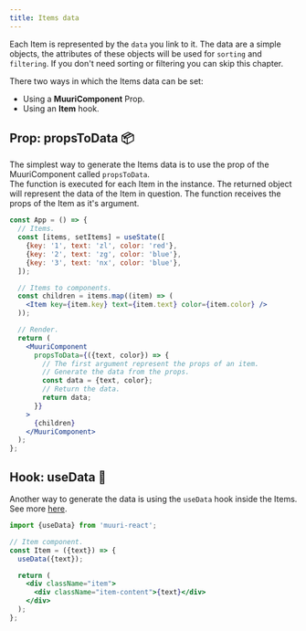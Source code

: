 ```yaml
---
title: Items data
---
```


Each Item is represented by the `data` you link to it.
The data are a simple objects, the attributes of these objects will be used for `sorting` and `filtering`. If you don't need sorting or filtering you can skip this chapter.

There two ways in which the Items data can be set:

- Using a **MuuriComponent** Prop.
- Using an **Item** hook.

## Prop: propsToData 📦

The simplest way to generate the Items data is to use the prop of the MuuriComponent called `propsToData`. <br/>
The function is executed for each Item in the instance. The returned object will represent the data of the Item in question. The function receives the props of the Item as it's argument.

```jsx
const App = () => {
  // Items.
  const [items, setItems] = useState([
    {key: '1', text: 'zl', color: 'red'},
    {key: '2', text: 'zg', color: 'blue'},
    {key: '3', text: 'nx', color: 'blue'},
  ]);

  // Items to components.
  const children = items.map((item) => (
    <Item key={item.key} text={item.text} color={item.color} />
  ));

  // Render.
  return (
    <MuuriComponent
      propsToData={({text, color}) => {
        // The first argument represent the props of an item.
        // Generate the data from the props.
        const data = {text, color};
        // Return the data.
        return data;
      }}
    >
      {children}
    </MuuriComponent>
  );
};
```

## Hook: useData 🔌

Another way to generate the data is using the `useData` hook inside the Items. See more [here](../hooks/useData).

```jsx
import {useData} from 'muuri-react';

// Item component.
const Item = ({text}) => {
  useData({text});

  return (
    <div className="item">
      <div className="item-content">{text}</div>
    </div>
  );
};
```
